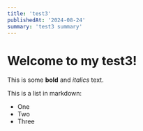 ```yaml
---
title: 'test3'
publishedAt: '2024-08-24'
summary: 'test3 summary'
---
```


# Welcome to my test3!
 
This is some **bold** and _italics_ text.
 
This is a list in markdown:
 
- One
- Two
- Three